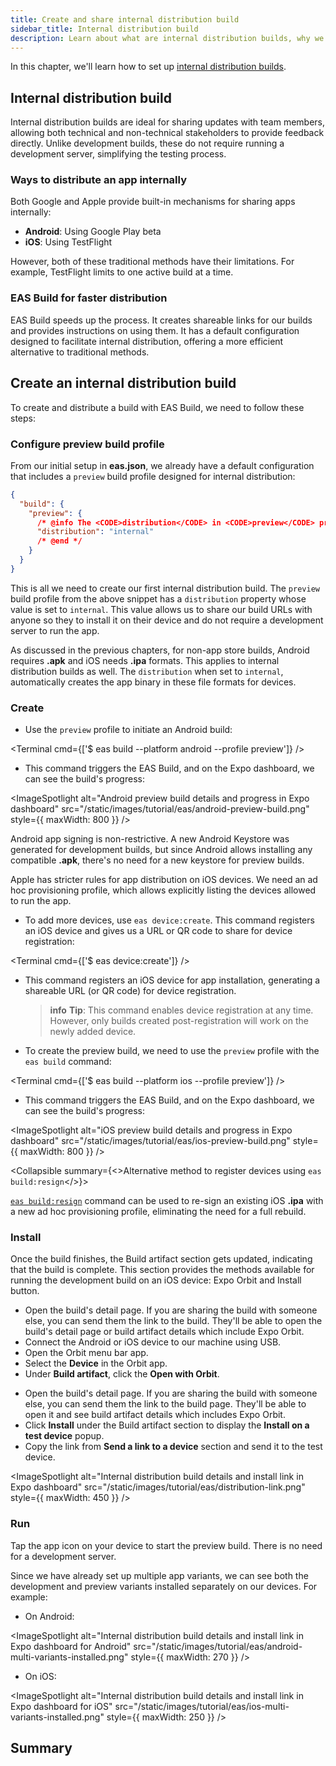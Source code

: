 ```yaml
---
title: Create and share internal distribution build
sidebar_title: Internal distribution build
description: Learn about what are internal distribution builds, why we need them, and how to create them.
---
```



In this chapter, we'll learn how to set up [internal distribution builds](/guides/sharing-preview-releases/#internal-distribution).

## Internal distribution build

Internal distribution builds are ideal for sharing updates with team members, allowing both technical and non-technical stakeholders to provide feedback directly. Unlike development builds, these do not require running a development server, simplifying the testing process.

### Ways to distribute an app internally

Both Google and Apple provide built-in mechanisms for sharing apps internally:

- **Android**: Using Google Play beta
- **iOS**: Using TestFlight

However, both of these traditional methods have their limitations. For example, TestFlight limits to one active build at a time.

### EAS Build for faster distribution

EAS Build speeds up the process. It creates shareable links for our builds and provides instructions on using them. It has a default configuration designed to facilitate internal distribution, offering a more efficient alternative to traditional methods.

## Create an internal distribution build

To create and distribute a build with EAS Build, we need to follow these steps:

<Step label="1">

### Configure preview build profile

From our initial setup in **eas.json**, we already have a default configuration that includes a `preview` build profile designed for internal distribution:

```json eas.json
{
  "build": {
    "preview": {
      /* @info The <CODE>distribution</CODE> in <CODE>preview</CODE> profile has its value set to <CODE>internal</CODE>. */
      "distribution": "internal"
      /* @end */
    }
  }
}
```

This is all we need to create our first internal distribution build. The `preview` build profile from the above snippet has a `distribution` property whose value is set to `internal`. This value allows us to share our build URLs with anyone so they to install it on their device and do not require a development server to run the app.

As discussed in the previous chapters, for non-app store builds, Android requires **.apk** and iOS needs **.ipa** formats. This applies to internal distribution builds as well. The `distribution` when set to `internal`, automatically creates the app binary in these file formats for devices.

</Step>

<Step label="2">

### Create

<Tabs>

<Tab label="Android">

- Use the `preview` profile to initiate an Android build:

<Terminal cmd={['$ eas build --platform android --profile preview']} />

- This command triggers the EAS Build, and on the Expo dashboard, we can see the build's progress:

<ImageSpotlight
  alt="Android preview build details and progress in Expo dashboard"
  src="/static/images/tutorial/eas/android-preview-build.png"
  style={{ maxWidth: 800 }}
/>

<Collapsible summary="No Android app signing credentials required for internal distribution">

Android app signing is non-restrictive. A new Android Keystore was generated for development builds, but since Android allows installing any compatible **.apk**, there's no need for a new keystore for preview builds.

</Collapsible>

</Tab>

<Tab label="iOS">

Apple has stricter rules for app distribution on iOS devices. We need an ad hoc provisioning profile, which allows explicitly listing the devices allowed to run the app.

- To add more devices, use `eas device:create`. This command registers an iOS device and gives us a URL or QR code to share for device registration:

<Terminal cmd={['$ eas device:create']} />

- This command registers an iOS device for app installation, generating a shareable URL (or QR code) for device registration.

  > **info** **Tip**: This command enables device registration at any time. However, only builds created post-registration will work on the newly added device.

- To create the preview build, we need to use the `preview` profile with the `eas build` command:

<Terminal cmd={['$ eas build --platform ios --profile preview']} />

- This command triggers the EAS Build, and on the Expo dashboard, we can see the build's progress:

<ImageSpotlight
  alt="iOS preview build details and progress in Expo dashboard"
  src="/static/images/tutorial/eas/ios-preview-build.png"
  style={{ maxWidth: 800 }}
/>

<Collapsible summary={<>Alternative method to register devices using <CODE>eas build:resign</CODE></>}>

[`eas build:resign`](/app-signing/app-credentials/#re-signing-new-credentials) command can be used to re-sign an existing iOS **.ipa** with a new ad hoc provisioning profile, eliminating the need for a full rebuild.

</Collapsible>

</Tab>

</Tabs>

</Step>

<Step label="3">

### Install

Once the build finishes, the Build artifact section gets updated, indicating that the build is complete. This section provides the methods available for running the development build on an iOS device: Expo Orbit and Install button.

- Open the build's detail page. If you are sharing the build with someone else, you can send them the link to the build. They'll be able to open the build's detail page or build artifact details which include Expo Orbit.
- Connect the Android or iOS device to our machine using USB.
- Open the Orbit menu bar app.
- Select the **Device** in the Orbit app.
- Under **Build artifact**, click the **Open with Orbit**.

<Collapsible summary="Alternate: Use Install and QR code">

- Open the build's detail page. If you are sharing the build with someone else, you can send them the link to the build page. They'll be able to open it and see build artifact details which includes Expo Orbit.
- Click **Install** under the Build artifact section to display the **Install on a test device** popup.
- Copy the link from **Send a link to a device** section and send it to the test device.

<ImageSpotlight
  alt="Internal distribution build details and install link in Expo dashboard"
  src="/static/images/tutorial/eas/distribution-link.png"
  style={{ maxWidth: 450 }}
/>

</Collapsible>

</Step>

<Step label="4">

### Run

Tap the app icon on your device to start the preview build. There is no need for a development server.

Since we have already set up multiple app variants, we can see both the development and preview variants installed separately on our devices. For example:

- On Android:

<ImageSpotlight
  alt="Internal distribution build details and install link in Expo dashboard for Android"
  src="/static/images/tutorial/eas/android-multi-variants-installed.png"
  style={{ maxWidth: 270 }}
/>

- On iOS:

<ImageSpotlight
  alt="Internal distribution build details and install link in Expo dashboard for iOS"
  src="/static/images/tutorial/eas/ios-multi-variants-installed.png"
  style={{ maxWidth: 250 }}
/>

</Step>

## Summary

<ProgressTracker
  currentChapterIndex={5}
  name="EAS_TUTORIAL"
  summary="We successfully created internal distribution builds for Android and iOS, used ad hoc provisioning for iOS, and installed multiple app variants on the same device."
  nextChapterDescription="In the next chapter, learn about developer-facing and user-facing app versions and how to manage them automatically."
  nextChapterTitle="Manage different app versions"
  nextChapterLink="/tutorial/eas/manage-app-versions/"
/>
